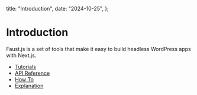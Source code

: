   title: "Introduction",
  date: "2024-10-25",
};


# Introduction

Faust.js is a set of tools that make it easy to build headless WordPress apps with Next.js.

- [Tutorials](/docs/tutorial)
- [API Reference](/docs/reference)
- [How To](/docs/how-to)
- [Explanation](/docs/explanation)
